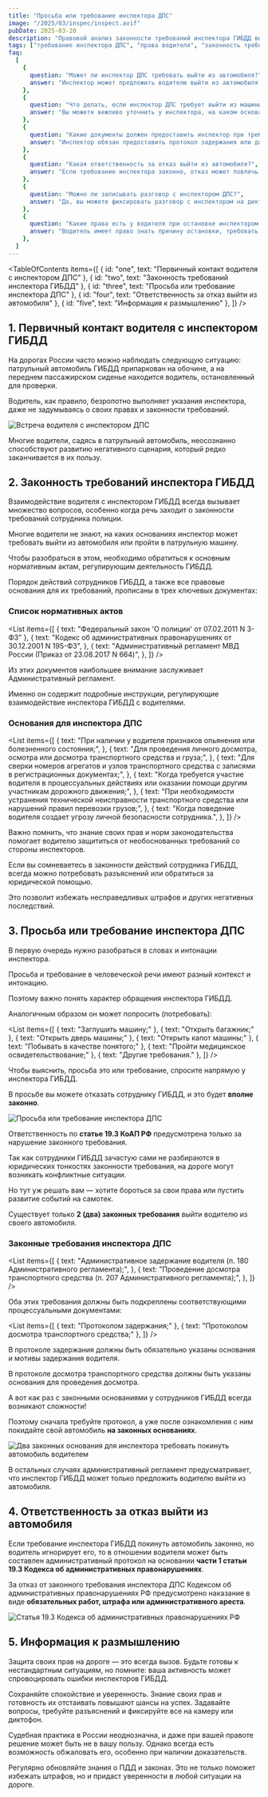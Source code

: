 ```yaml
---
title: "Просьба или требование инспектора ДПС"
image: "/2025/03/inspec/inspect.avif"
pubDate: 2025-03-20
description: "Правовой анализ законности требований инспектора ГИБДД выйти из автомобиля при остановке. Разберем, когда требование законно, а когда можно отказать."
tags: ["требование инспектора ДПС", "права водителя", "законность требований"]
faq:
  [
    {
      question: "Может ли инспектор ДПС требовать выйти из автомобиля?",
      answer: "Инспектор может предложить водителю выйти из автомобиля только в определенных случаях, например, для проведения досмотра или при подозрении на опьянение. Требование должно быть обосновано и подкреплено протоколом.",
    },
    {
      question: "Что делать, если инспектор ДПС требует выйти из машины без оснований?",
      answer: "Вы можете вежливо уточнить у инспектора, на каком основании он требует выйти из автомобиля. Если основания не указаны в протоколе, вы вправе отказаться.",
    },
    {
      question: "Какие документы должен предоставить инспектор при требовании выйти из машины?",
      answer: "Инспектор обязан предоставить протокол задержания или досмотра транспортного средства, где указаны основания для его требований.",
    },
    {
      question: "Какая ответственность за отказ выйти из автомобиля?",
      answer: "Если требование инспектора законно, отказ может повлечь административную ответственность по статье 19.3 КоАП РФ: штраф, обязательные работы или арест до 15 суток.",
    },
    {
      question: "Можно ли записывать разговор с инспектором ДПС?",
      answer: "Да, вы можете фиксировать разговор с инспектором на диктофон или камеру. Это поможет защитить ваши права в случае спорной ситуации.",
    },
    {
      question: "Какие права есть у водителя при остановке инспектором ДПС?",
      answer: "Водитель имеет право знать причину остановки, требовать предъявления служебного удостоверения, а также фиксировать процесс остановки и общения с инспектором.",
    },
  ]
---
```



<TableOfContents
  items={[
    { id: "one", text: "Первичный контакт водителя с инспектором ДПС" },
    { id: "two", text: "Законность требований инспектора ГИБДД" },
    { id: "three", text: "Просьба или требование инспектора ДПС" },
    { id: "four", text: "Ответственность за отказ выйти из автомобиля" },
    { id: "five", text: "Информация к размышлению" },
  ]}
/>

<section class="article-section" id="one">

## 1. Первичный контакт водителя с инспектором ГИБДД

На дорогах России часто можно наблюдать следующую ситуацию: патрульный автомобиль ГИБДД припаркован на обочине, а на переднем пассажирском сиденье находится водитель, остановленный для проверки.

Водитель, как правило, безропотно выполняет указания инспектора, даже не задумываясь о своих правах и законности требований.

<Image
  src="/2025/03/inspec/vstr_insp.avif"
  alt="Встреча водителя с инспектором ДПС"
  counter={1}
/>

<Zametka text="Именно на этом этапе многие водители теряют контроль над ситуацией, не зная, как правильно реагировать." />

Многие водители, садясь в патрульный автомобиль, неосознанно способствуют развитию негативного сценария, который редко заканчивается в их пользу.

<Alert text="Психологическое давление со стороны инспектора начинается с, казалось бы, безобидного предложения: «Проходите, садитесь в машину»." />

</section>

<section class="article-section" id="two">

## 2. Законность требований инспектора ГИБДД

Взаимодействие водителя с инспектором ГИБДД всегда вызывает множество вопросов, особенно когда речь заходит о законности требований сотрудника полиции.

Многие водители не знают, на каких основаниях инспектор может требовать выйти из автомобиля или пройти в патрульную машину.

Чтобы разобраться в этом, необходимо обратиться к основным нормативным актам, регулирующим деятельность ГИБДД.

Порядок действий сотрудников ГИБДД, а также все правовые основания для их требований, прописаны в трех ключевых документах:

### Список нормативных актов

<List
  items={[
    { text: "Федеральный закон 'О полиции' от 07.02.2011 N 3-ФЗ" },
    {
      text: "Кодекс об административных правонарушениях от 30.12.2001 N 195-ФЗ",
    },
    {
      text: "Административный регламент МВД России (Приказ от 23.08.2017 N 664)",
    },
  ]}
/>

Из этих документов наибольшее внимание заслуживает Административный регламент.

Именно он содержит подробные инструкции, регулирующие взаимодействие инспектора ГИБДД с водителями.

<Zametka text="В соответствии с пунктом 93.1 Административного регламента, сотрудник вправе предложить водителю выйти из автомобиля в следующих случаях:" />

### Основания для инспектора ДПС

<List
  items={[
    {
      text: "При наличии у водителя признаков опьянения или болезненного состояния;",
    },
    {
      text: "Для проведения личного досмотра, осмотра или досмотра транспортного средства и груза;",
    },
    {
      text: "Для сверки номеров агрегатов и узлов транспортного средства с записями в регистрационных документах;",
    },
    {
      text: "Когда требуется участие водителя в процессуальных действиях или оказании помощи другим участникам дорожного движения;",
    },
    {
      text: "При необходимости устранения технической неисправности транспортного средства или нарушений правил перевозки грузов;",
    },
    {
      text: "Когда поведение водителя создает угрозу личной безопасности сотрудника.",
    },
  ]}
/>

<Zametka text="ВПРАВЕ ПРЕДЛОЖИТЬ - Это означает, что инспектор не имеет права принуждать водителя выйти из автомобиля без достаточных оснований. Водитель может отказаться от выполнения такого требования, если оно не подкреплено законными причинами." />

Важно помнить, что знание своих прав и норм законодательства помогает водителю защититься от необоснованных требований со стороны инспекторов.

Если вы сомневаетесь в законности действий сотрудника ГИБДД, всегда можно потребовать разъяснений или обратиться за юридической помощью.

Это позволит избежать несправедливых штрафов и других негативных последствий.

</section>

<section class="article-section" id="three">

## 3. Просьба или требование инспектора ДПС

В первую очередь нужно разобраться в словах и интонации инспектора.

Просьба и требование в человеческой речи имеют разный контекст и интонацию.

Поэтому важно понять характер обращения инспектора ГИБДД.

<Zametka text="Чаще всего в речи инспектора нет конкретики и не звучат слова «требую» или «прошу». Как правило, инспектор ГИБДД произносит дежурную фразу: «Выйдите, пожалуйста, из машины»." />

Аналогичным образом он может попросить (потребовать):

<List
  items={[
    { text: "Заглушить машину;" },
    { text: "Открыть багажник;" },
    { text: "Открыть дверь машины;" },
    { text: "Открыть капот машины;" },
    { text: "Побывать в качестве понятого;" },
    { text: "Пройти медицинское освидетельствование;" },
    { text: "Другие требования." },
  ]}
/>

Чтобы выяснить, просьба это или требование, спросите напрямую у инспектора ГИБДД.

В просьбе вы можете отказать сотруднику ГИБДД, и это будет **вполне законно**.

<Alert text="В требовании даже нужно отказывать, если оно не основано на законе." />

<Image
  src="/2025/03/inspec/prosba_otkaz.avif"
  alt="Просьба или требование инспектора ДПС"
  counter={2}
/>

<Zametka text="Поэтому рекомендуется четко знать все законные основания, чтобы действовать на дороге грамотно и эффективно." />

<Alert text="За отказ от законного требования сотрудника ГИБДД кодексом об административных правонарушениях предусмотрено (ст. 19.3 КоАП РФ) — различные виды наказаний, включая административный арест до 15 суток." />

Ответственность по **статье 19.3 КоАП РФ** предусмотрена только за нарушение законного требования.

Так как сотрудники ГИБДД зачастую сами не разбираются в юридических тонкостях законности требования, на дороге могут возникать конфликтные ситуации.

Но тут уж решать вам — хотите бороться за свои права или пустить развитие событий на самотек.

Существует только **2 (два) законных требования** выйти водителю из своего автомобиля.

### Законные требования инспектора ДПС

<List
  items={[
    {
      text: "Административное задержание водителя (п. 180 Административного регламента);",
    },
    {
      text: "Проведение досмотра транспортного средства (п. 207 Административного регламента);",
    },
  ]}
/>

Оба этих требования должны быть подкреплены соответствующими процессуальными документами:

<List
  items={[
    { text: "Протоколом задержания;" },
    { text: "Протоколом досмотра транспортного средства;" },
  ]}
/>

В протоколе задержания должны быть обязательно указаны основания и мотивы задержания водителя.

В протоколе досмотра транспортного средства должны быть указаны основания для проведения досмотра.

А вот как раз с законными основаниями у сотрудников ГИБДД всегда возникают сложности!

<Zametka text="Ни досмотр транспортного средства, ни задержание водителя — незаконны без соответствующего протокола." />

Поэтому сначала требуйте протокол, а уже после ознакомления с ним покидайте свой автомобиль **на законных основаниях**.

<Image
  src="/2025/03/inspec/dva_osnov.avif"
  alt="Два законных основания для инспектора требовать покинуть автомобиль водителем"
  counter={3}
/>

В остальных случаях административный регламент предусматривает, что инспектор ГИБДД может только предложить водителю выйти из автомобиля.

</section>

<section class="article-section" id="four">

## 4. Ответственность за отказ выйти из автомобиля

Если требование инспектора ГИБДД покинуть автомобиль законно, но водитель игнорирует его, то в отношении водителя может быть составлен административный протокол на основании **части 1 статьи 19.3 Кодекса об административных правонарушениях**.

За отказ от законного требования инспектора ДПС Кодексом об административных правонарушениях РФ предусмотрено наказание в виде **обязательных работ, штрафа или административного ареста**.

<Image
  src="/2025/03/inspec/st_koap.avif"
  alt="Статья 19.3 Кодекса об административных правонарушениях РФ"
  counter={4}
/>

<Alert text="Судом могут быть назначены обязательные работы от 40 до 120 часов, штраф от 2000 до 4000 рублей или арест — до 15 суток." />

<AvtouristCard title="Консультация автоюриста в г. Сургуте, ХМАО-Югры" />

</section>

<section class="article-section" id="five">

## 5. Информация к размышлению

Защита своих прав на дороге — это всегда вызов. Будьте готовы к нестандартным ситуациям, но помните: ваша активность может спровоцировать ошибки инспекторов ГИБДД.

Сохраняйте спокойствие и уверенность. Знание своих прав и готовность их отстаивать повышают шансы на успех. Задавайте вопросы, требуйте разъяснений и фиксируйте все на камеру или диктофон.

Судебная практика в России неоднозначна, и даже при вашей правоте решение может быть не в вашу пользу. Однако всегда есть возможность обжаловать его, особенно при наличии доказательств.

Регулярно обновляйте знания о ПДД и законах. Это не только поможет избежать штрафов, но и придаст уверенности в любой ситуации на дороге.

</section>
